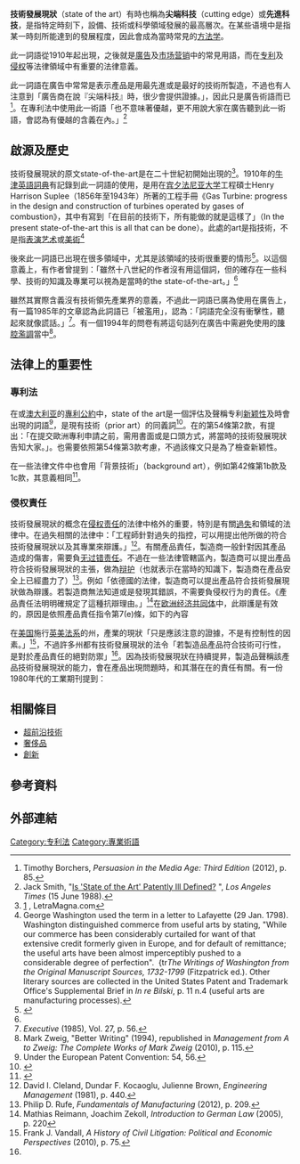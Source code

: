 '''技術發展現狀'''（state of the art）有時也稱為'''尖端科技'''（cutting edge）或'''先進科技'''，是指特定時刻下，設備、技術或科學領域發展的最高層次。在某些语境中是指某一時刻所能達到的發展程度，因此會成為當時常見的[[方法学|方法学]]。

此一詞語從1910年起出現，之後就是[[廣告|廣告]]及[[市场营销|市场营销]]中的常見用語，而在[[专利|专利]]及[[侵权行为|侵权]]{{le|法律責任|Legal liability|責任}}等法律領域中有重要的法律意義。

此一詞語在廣告中常常是表示產品是用最先進或是最好的技術所製造，不過也有人注意到「廣告商在說『尖端科技』時，很少會提供證據。」，因此只是廣告術語而已<ref>Timothy Borchers, ''Persuasion in the Media Age: Third Edition'' (2012), p. 85.</ref>。在專利法中使用此一術語「也不意味著優越，更不用說大家在廣告聽到此一術語，會認為有優越的含義在內。」<ref>Jack Smith, "[http://articles.latimes.com/1988-06-15/news/vw-4099_1_patent-law Is 'State of the Art' Patently Ill Defined?] {{Wayback|url=http://articles.latimes.com/1988-06-15/news/vw-4099_1_patent-law |date=20140304032235 }}", ''Los Angeles Times'' (15 June 1988).</ref>

== 啟源及歷史==
技術發展現狀的原文state-of-the-art是在二十世紀初開始出現的<ref name="LM">[http://www.letramagna.com/Artigo6_13.pdf] {{Wayback|url=http://www.letramagna.com/Artigo6_13.pdf |date=20200712005736 }}, LetraMagna.com</ref>。1910年的[[牛津英語詞典|牛津英語詞典]]有記錄到此一詞語的使用，是用在[[宾夕法尼亚大学|宾夕法尼亚大学]]工程碩士Henry Harrison Suplee（1856年至1943年）所著的工程手冊《Gas Turbine: progress in the design and construction of turbines operated by gases of combustion》，其中有寫到「在目前的技術下，所有能做的就是這樣了」（In the present state-of-the-art this is all that can be done）。此處的art是指技術，不是指[[表演艺术|表演艺术]]或[[美術|美術]]<ref>George Washington used the term in a letter to Lafayette (29 Jan. 1798). Washington distinguished commerce from useful arts by stating, "While our commerce has been considerably curtailed for want of that extensive credit formerly given in Europe, and for default of remittance; the useful arts have been almost imperceptibly pushed to a considerable degree of perfection".  {tr''The Writings of Washington from the Original Manuscript Sources, 1732-1799'' (Fitzpatrick ed.).  Other literary sources are collected in the United States Patent and Trademark Office's Supplemental Brief in ''In re Bilski'', p. 11 n.4 (useful arts are manufacturing processes).</ref>

後來此一詞語已出現在很多領域中，尤其是該領域的技術很重要的情形<ref name="John Anderson">{{cite book|last=Anderson|first=John|title=A history of aerodynamics and its impact on flying machines|year=1999|publisher=Cambridge University Press|location=Cape Town|isbn=978-0-521-66955-9|url=https://books.google.com/books?id=1OeCJFJY3ZYC&printsec=frontcover#v=onepage&q&f=false|access-date=2020-09-18|archive-date=2017-01-04|archive-url=https://web.archive.org/web/20170104144242/https://books.google.com/books?id=1OeCJFJY3ZYC&printsec=frontcover#v=onepage&q&f=false|dead-url=no}}</ref>。以這個意義上，有作者曾提到：「雖然十八世紀的作者沒有用這個詞，但的確存在一些科學、技術的知識及專業可以視為是當時的the state-of-the-art。」<ref name="John Anderson" />

雖然其實際含義沒有技術領先產業界的意義，不過此一詞語已廣為使用在廣告上，有一篇1985年的文章認為此詞語已「被濫用」，認為：「詞語完全沒有衝擊性，聽起來就像謊話。」<ref>''Executive'' (1985), Vol. 27, p. 56.</ref>。有一個1994年的問卷有將這句話列在廣告中需避免使用的[[陳腔濫調|陳腔濫調]]當中<ref>Mark Zweig, "Better Writing" (1994), republished in ''Management from A to Zweig: The Complete Works of Mark Zweig'' (2010), p. 115.</ref>。

== 法律上的重要性==

=== 專利法 ===
{{main|現有技術}}
在{{le|歐洲專利公約|European Patent Convention|歐洲}}或[[澳大利亚|澳大利亚]]的[[專利|專利]][[公約|公約]]中，state of the art是一個評估及聲稱专利[[新颖性_(专利)|新颖性]]及{{le|創造性和非顯而易見性|inventive step and non-obviousness|創造性}}時會出現的詞語<ref>Under the European Patent Convention: 54, 56.</ref>，是現有技術（prior art）的同義詞<ref>{{cite book |last1=Sreenivasulu |first1=N. S. |last2=Raju |first2=C. B. |year=2008 |title=Biotechnology and Patent Law: Patenting Living Beings |publisher=Manupatra |publication-date= |page=95 |isbn=9788189542313 |quote=The European Patent Convention uses the term 'state-of-the-art' which is equivalent to prior art (...)}}</ref>。在{{le|歐洲專利公約|European Patent Convention}}的第54條第2款，有提出：「在提交歐洲專利申請之前，需用書面或是口頭方式，將當時的技術發展現狀告知大家。」。也需要依照第54條第3款考慮，不過該條文只是為了檢查新颖性。

在一些法律文件中也會用「背景技術」（background art），例如第42條第1b款及1c款，其意義相同<ref>{{cite web|url=http://www.epo.org/law-practice/case-law-appeals/recent/t820011ep1.html|title=T 0011/82 (Control Circuit) of 15.4.1983|publisher=European Patent Office|quote=Headnote II. The expression "background art" used in the English text of Rule 27(1)(c) and (d) EPC must have the same meaning as the more familiar expression "prior art".|accessdate=31 May 2018|archive-date=2018-07-29|archive-url=https://web.archive.org/web/20180729111736/http://www.epo.org/law-practice/case-law-appeals/recent/t820011ep1.html|dead-url=no}}</ref>。

=== 侵权責任 ===
技術發展現狀的概念在[[侵权行为|侵权]][[法律责任|责任]]的法律中格外的重要，特別是有關[[過失|過失]]和{{le|產品責任|products liability}}領域的法律中。在過失相關的法律中：「工程師針對過失的指控，可以用提出他所做的符合技術發展現狀以及其專業來辯護。」<ref>David I. Cleland, Dundar F. Kocaoglu, Julienne Brown, ''Engineering Management'' (1981), p. 440.</ref>。有關產品責任，製造商一般針對因其產品造成的傷害，需要負[[无过错责任|无过错责任]]。不過在一些法律管轄區內，製造商可以提出產品符合技術發展現狀的主張，做為[[辩护|辩护]]（也就表示在當時的知識下，製造商在產品安全上已經盡力了）<ref>Philip D. Rufe, ''Fundamentals of Manufacturing'' (2012), p. 209.</ref>。例如「依德國的法律，製造商可以提出產品符合技術發展現狀做為辯護。若製造商無法知道或是發現其錯誤，不需要負侵权行为的責任。《產品責任法明明確規定了這種抗辯理由。」<ref>Mathias Reimann, Joachim Zekoll, ''Introduction to German Law'' (2005), p. 220</ref>在[[欧洲经济共同体|欧洲经济共同体]]中，此辯護是有效的，原因是依照產品責任指令第7(e)條，如下的內容

{{quotation|若被告可以證明在產品投入流通時，當時技術發展現狀無法發現該缺陷的存在，技術發展現狀的辯護允許免除被告告的責任。此一指令允許會員國刪去技術發展現狀的辯護，不過只有像盧森堡等很少製造業的國家才會刪除<ref>Lucas Bergkamp, ''European Community Law for the New Economy'' (2003), p. 440.</ref>}}

在[[美国|美国]]施行[[英美法系|英美法系]]的州，產業的現狀「只是應該注意的證據，不是有控制性的因素。」<ref name="Vandall">Frank J. Vandall, ''A History of Civil Litigation: Political and Economic Perspectives'' (2010), p. 75.</ref>，不過許多州都有技術發展現狀的法令「若製造品產品符合技術可行性，是對於產品責任的絕對防禦」<ref name="Vandall"/>。因為技術發展現狀在持續提昇，製造品聲稱該產品技術發展現狀的能力，會在產品出現問題時，和其潛在在的責任有關。有一份1980年代的工業期刊提到：

{{quotation|遙控後照鏡、碟型剎車、鼓型剎車的自動鬆緊調整器、密封照明系統，這些都是先進技術的一部份。當其中之一獲得產業的認可時，就開始在設計觀點的技術發展現狀以及法侓觀點的技術發展現狀之間建立橋樑，這會讓製造商在不久的將來處於脆弱的情境中<ref>Chilton's Commercial Carrier Journal for Professional Fleet Managers'' (1984), Vol. 141, Issues 7-12, p. 7.</ref>}}

==相關條目==
*[[超前沿技術|超前沿技術]]
*[[奢侈品|奢侈品]]
*[[創新|創新]]

==參考資料==
{{reflist|30em}}

==外部連結==
{{wiktionary}}

{{DEFAULTSORT:State Of The Art}}
[[Category:专利法|Category:专利法]]
[[Category:專業術語|Category:專業術語]]